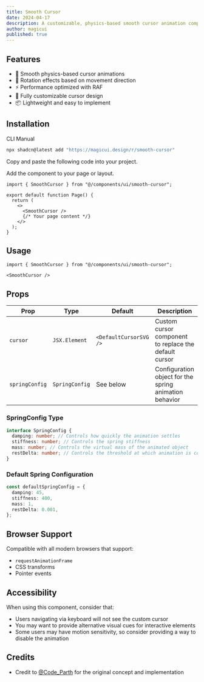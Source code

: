 ```yaml
---
title: Smooth Cursor
date: 2024-04-17
description: A customizable, physics-based smooth cursor animation component for React applications.
author: magicui
published: true
---
```


<ComponentPreview name="smooth-cursor-demo" />

## Features

- 🎯 Smooth physics-based cursor animations
- 🔄 Rotation effects based on movement direction
- ⚡ Performance optimized with RAF
- 🎨 Fully customizable cursor design
- 📦 Lightweight and easy to implement

## Installation

<Tabs defaultValue="cli">

<TabsList>
  <TabsTrigger value="cli">CLI</TabsTrigger>
  <TabsTrigger value="manual">Manual</TabsTrigger>
</TabsList>
<TabsContent value="cli">

```bash
npx shadcn@latest add "https://magicui.design/r/smooth-cursor"
```

</TabsContent>

<TabsContent value="manual">

<Steps>

<Step>Copy and paste the following code into your project.</Step>

<ComponentSource name="smooth-cursor" />

<Step>Add the component to your page or layout.</Step>

```tsx
import { SmoothCursor } from "@/components/ui/smooth-cursor";

export default function Page() {
  return (
    <>
      <SmoothCursor />
      {/* Your page content */}
    </>
  );
}
```

</Steps>

</TabsContent>

</Tabs>

## Usage

```tsx
import { SmoothCursor } from "@/components/ui/smooth-cursor";
```

```tsx
<SmoothCursor />
```

## Props

| Prop           | Type           | Default                | Description                                            |
| -------------- | -------------- | ---------------------- | ------------------------------------------------------ |
| `cursor`       | `JSX.Element`  | `<DefaultCursorSVG />` | Custom cursor component to replace the default cursor  |
| `springConfig` | `SpringConfig` | See below              | Configuration object for the spring animation behavior |

### SpringConfig Type

```typescript
interface SpringConfig {
  damping: number; // Controls how quickly the animation settles
  stiffness: number; // Controls the spring stiffness
  mass: number; // Controls the virtual mass of the animated object
  restDelta: number; // Controls the threshold at which animation is considered complete
}
```

### Default Spring Configuration

```typescript
const defaultSpringConfig = {
  damping: 45,
  stiffness: 400,
  mass: 1,
  restDelta: 0.001,
};
```

## Browser Support

Compatible with all modern browsers that support:

- `requestAnimationFrame`
- CSS transforms
- Pointer events

## Accessibility

When using this component, consider that:

- Users navigating via keyboard will not see the custom cursor
- You may want to provide alternative visual cues for interactive elements
- Some users may have motion sensitivity, so consider providing a way to disable the animation

## Credits

- Credit to [@Code_Parth](https://twitter.com/Code_Parth) for the original concept and implementation
